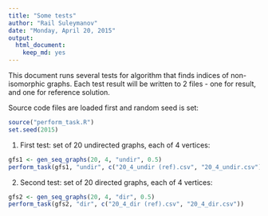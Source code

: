 ```yaml
---
title: "Some tests"
author: "Rail Suleymanov"
date: "Monday, April 20, 2015"
output:
  html_document:
    keep_md: yes
---
```


This document runs several tests for algorithm that finds indices of non-isomorphic graphs. Each test result will be written to 2 files - one for result, and one for reference solution.

Source code files are loaded first and random seed is set:

```r
source("perform_task.R")
set.seed(2015)
```

1) First test: set of 20 undirected graphs, each of 4 vertices:

```r
gfs1 <- gen_seq_graphs(20, 4, "undir", 0.5)
perform_task(gfs1, "undir", c("20_4_undir (ref).csv", "20_4_undir.csv"))
```

2) Second test: set of 20 directed graphs, each of 4 vertices:

```r
gfs2 <- gen_seq_graphs(20, 4, "dir", 0.5)
perform_task(gfs2, "dir", c("20_4_dir (ref).csv", "20_4_dir.csv"))
```